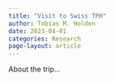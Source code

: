 ```yaml
---
title: "Visit to Swiss TPH"
author: Tobias M. Holden
date: 2023-04-01
categories: Research
page-layout: article
---
```


About the trip...